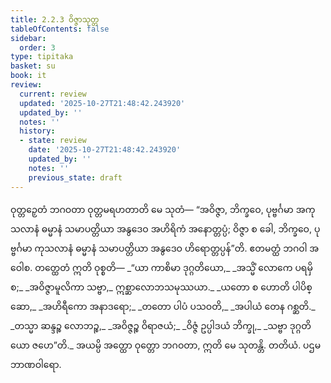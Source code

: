 ```yaml
---
title: 2.2.3 ဝိဇ္ဇာသုတ္တ
tableOfContents: false
sidebar:
  order: 3
type: tipitaka
basket: su
book: it
review:
  current: review
  updated: '2025-10-27T21:48:42.243920'
  updated_by: ''
  notes: ''
  history:
  - state: review
    date: '2025-10-27T21:48:42.243920'
    updated_by: ''
    notes: ''
    previous_state: draft
---
```



<ReviewStatus review={frontmatter.review} showDetails={true} />

<HypothesisAnnotation frontmatter={frontmatter} />

<DynamicBreadcrumb />

<Division number="40" book="it" e="ch" v="18" p="218">

<Paragraph number="251" book="it">
ဝုတ္တဉှေတံ ဘဂဝတာ ဝုတ္တမရဟတာတိ မေ သုတံ—
</Paragraph>

<Paragraph number="252" book="it">
“အဝိဇ္ဇာ, ဘိက္ခဝေ, ပုဗ္ဗင်္ဂမာ အကုသလာနံ ဓမ္မာနံ သမာပတ္တိယာ အနွဒေဝ အဟိရိကံ အနောတ္တပ္ပံ; ဝိဇ္ဇာ စ ခေါ, ဘိက္ခဝေ, ပုဗ္ဗင်္ဂမာ ကုသလာနံ ဓမ္မာနံ သမာပတ္တိယာ အနွဒေဝ ဟိရောတ္တပ္ပန်”တိ. ဧတမတ္ထံ ဘဂဝါ အဝေါစ. တတ္ထေတံ ဣတိ ဝုစ္စတိ—
</Paragraph>

<Paragraph number="253" type="verses" book="it">
_“ယာ ကာစိမာ ဒုဂ္ဂတိယော,_  
_အသ္မိံ လောကေ ပရမှိ စ;_  
_အဝိဇ္ဇာမူလိကာ သဗ္ဗာ,_  
ဣစ္ဆာလောဘသမုဿယာ._  

</Paragraph>

<Paragraph number="254" type="verses" book="it">
_ယတော စ ဟောတိ ပါပိစ္ဆော,_  
_အဟိရီကော အနာဒရော;_  
_တတော ပါပံ ပသဝတိ,_  
_အပါယံ တေန ဂစ္ဆတိ._  

</Paragraph>

<Paragraph number="255" type="verses" book="it">
_တသ္မာ ဆန္ဒဉ္စ လောဘဉ္စ,_  
_အဝိဇ္ဇဉ္စ ဝိရာဇယံ;_  
_ဝိဇ္ဇံ ဥပ္ပါဒယံ ဘိက္ခု,_  
_သဗ္ဗာ ဒုဂ္ဂတိယော ဇဟေ”တိ._  

</Paragraph>

<Paragraph number="256" book="it">
အယမ္ပိ အတ္ထော ဝုတ္တော ဘဂဝတာ, ဣတိ မေ သုတန္တိ.

</Paragraph>
</Division>

<Paragraph number="257" type="center" book="it">
တတိယံ.



</Paragraph>

<Paragraph number="258" type="center" book="it">
ပဌမဘာဏဝါရော.
</Paragraph>